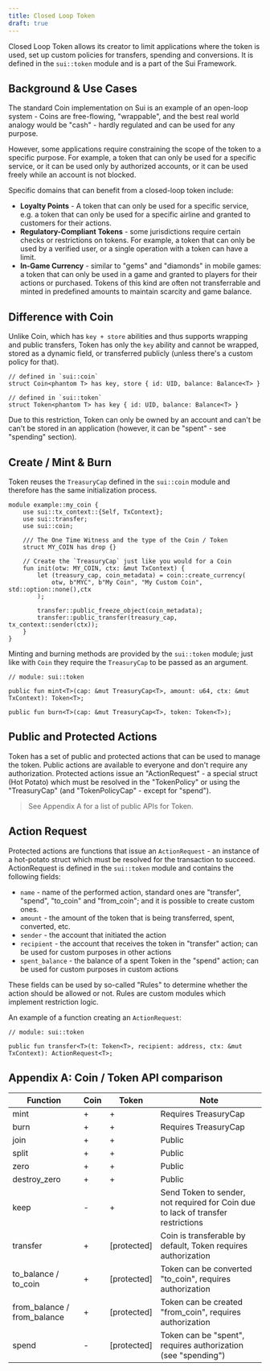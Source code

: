 ```yaml
---
title: Closed Loop Token
draft: true
---
```


Closed Loop Token allows its creator to limit applications where the token is used, set up custom policies for transfers, spending and conversions. It is defined in the `sui::token` module and is a part of the Sui Framework.

## Background & Use Cases

The standard Coin implementation on Sui is an example of an open-loop system - Coins are free-flowing, "wrappable", and the best real world analogy would be "cash" - hardly regulated and can be used for any purpose.

However, some applications require constraining the scope of the token to a specific purpose. For example, a token that can only be used for a specific service, or it can be used only by authorized accounts, or it can be used freely while an account is not blocked.

Specific domains that can benefit from a closed-loop token include:

- **Loyalty Points** - A token that can only be used for a specific service, e.g. a token that can only be used for a specific airline and granted to customers for their actions.
- **Regulatory-Compliant Tokens** - some jurisdictions require certain checks or restrictions on tokens. For example, a token that can only be used by a verified user, or a single operation with a token can have a limit.
- **In-Game Currency** - similar to "gems" and "diamonds" in mobile games: a token that can only be used in a game and granted to players for their actions or purchased. Tokens of this kind are often not transferrable and minted in predefined amounts to maintain scarcity and game balance.

## Difference with Coin

Unlike Coin, which has `key + store` abilities and thus supports wrapping and public transfers, Token has only the `key` ability and cannot be wrapped, stored as a dynamic field, or transferred publicly (unless there's a custom policy for that).

```move
// defined in `sui::coin`
struct Coin<phantom T> has key, store { id: UID, balance: Balance<T> }

// defined in `sui::token`
struct Token<phantom T> has key { id: UID, balance: Balance<T> }
```

Due to this restriction, Token can only be owned by an account and can't be can't be stored in an application (however, it can be "spent" - see "spending" section).

## Create / Mint & Burn

Token reuses the `TreasuryCap` defined in the `sui::coin` module and therefore has the same initialization process.

```move
module example::my_coin {
    use sui::tx_context::{Self, TxContext};
    use sui::transfer;
    use sui::coin;

    /// The One Time Witness and the type of the Coin / Token
    struct MY_COIN has drop {}

    // Create the `TreasuryCap` just like you would for a Coin
    fun init(otw: MY_COIN, ctx: &mut TxContext) {
        let (treasury_cap, coin_metadata) = coin::create_currency(
            otw, b"MYC", b"My Coin", "My Custom Coin", std::option::none(),ctx
        );

        transfer::public_freeze_object(coin_metadata);
        transfer::public_transfer(treasury_cap, tx_context::sender(ctx));
    }
}
```

Minting and burning methods are provided by the `sui::token` module; just like with `Coin` they require the `TreasuryCap` to be passed as an argument.

```move
// module: sui::token

public fun mint<T>(cap: &mut TreasuryCap<T>, amount: u64, ctx: &mut TxContext): Token<T>;

public fun burn<T>(cap: &mut TreasuryCap<T>, token: Token<T>);
```

## Public and Protected Actions

Token has a set of public and protected actions that can be used to manage the token. Public actions are available to everyone and don't require any authorization. Protected actions issue an "ActionRequest" - a special struct (Hot Potato) which must be resolved in the "TokenPolicy" or using the "TreasuryCap" (and "TokenPolicyCap" - except for "spend").

> See Appendix A for a list of public APIs for Token.

## Action Request

Protected actions are functions that issue an `ActionRequest` - an instance of a hot-potato struct which must be resolved for the transaction to succeed. ActionRequest is defined in the `sui::token` module and contains the following fields:

- `name` - name of the performed action, standard ones are "transfer", "spend", "to_coin" and "from_coin"; and it is possible to create custom ones.
- `amount` - the amount of the token that is being transferred, spent, converted, etc.
- `sender` - the account that initiated the action
- `recipient` - the account that receives the token in "transfer" action; can be used for custom purposes in other actions
- `spent_balance` - the balance of a spent Token in the "spend" action; can be used for custom purposes in custom actions

These fields can be used by so-called "Rules" to determine whether the action should be allowed or not. Rules are custom modules which implement restriction logic.

An example of a function creating an `ActionRequest`:
```move
// module: sui::token

public fun transfer<T>(t: Token<T>, recipient: address, ctx: &mut TxContext): ActionRequest<T>;
```







## Appendix A: Coin / Token API comparison

| Function                    | Coin | Token       | Note                                                                             |
|-----------------------------|------|-------------|----------------------------------------------------------------------------------|
| mint                        | +    | +           | Requires TreasuryCap                                                             |
| burn                        | +    | +           | Requires TreasuryCap                                                             |
| join                        | +    | +           | Public                                                                           |
| split                       | +    | +           | Public                                                                           |
| zero                        | +    | +           | Public                                                                           |
| destroy_zero                | +    | +           | Public                                                                           |
| keep                        | -    | +           | Send Token to sender, not required for Coin due to lack of transfer restrictions |
| transfer                    | +    | \[protected] | Coin is transferable by default, Token requires authorization                    |
| to_balance / to_coin        | +    | \[protected] | Token can be converted "to_coin", requires authorization                         |
| from_balance / from_balance | +    | \[protected] | Token can be created "from_coin", requires authorization                         |
| spend                       | -    | \[protected] | Token can be "spent", requires authorization (see "spending")                    |
